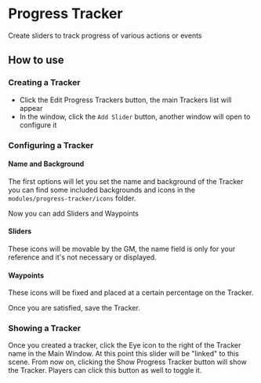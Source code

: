 
# Progress Tracker

Create sliders to track progress of various actions or events


## How to use

### Creating a Tracker
<ImageButBetter src="/..public/images/Progress-Tracker/Ptbuttons.png" alt="Progress
Tracker buttons" width={2000} height={2000} className={styles.wikiimage}/>

  - Click the Edit Progress Trackers button, the main Trackers list will
    appear
  - In the window, click the `Add Slider` button, another window will
    open to configure it


### Configuring a Tracker

#### Name and Background

The first options will let you set the name and background of the
Tracker you can find some included backgrounds and icons in the
`modules/progress-tracker/icons` folder.
<ImageButBetter src="/..public/images/Progress-Tracker/Ptmainwindow.png" alt="Main Window" width={2000} height={2000} className={styles.wikiimage}/>

Now you can add Sliders and Waypoints

#### Sliders

These icons will be movable by the GM, the name field is only for your
reference and it's not necessary or displayed.

#### Waypoints

These icons will be fixed and placed at a certain percentage on the
Tracker.

Once you are satisfied, save the Tracker.

### Showing a Tracker

Once you created a tracker, click the Eye icon to the right of the
Tracker name in the Main Window. At this point this slider will be
"linked" to this scene. From now on, clicking the Show Progress Tracker
button will show the Tracker. Players can click this button as well to
toggle it.
